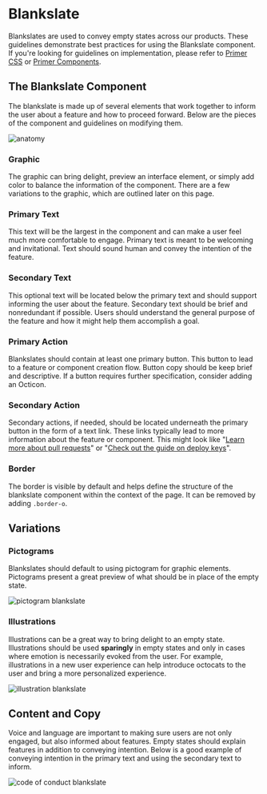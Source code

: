 

# Blankslate
Blankslates are used to convey empty states across our products. These guidelines demonstrate best practices for using the Blankslate component. If you're looking for guidelines on implementation, please refer to [Primer CSS](https://primer.style/css/components/blankslate) or [Primer Components](https://primer.style/components).

## The Blankslate Component
The blankslate is made up of several elements that work together to inform the user about a feature and how to proceed forward. Below are the pieces of the component and guidelines on modifying them.

![anatomy](https://user-images.githubusercontent.com/6846673/62644438-f3066f80-b8fe-11e9-8e4b-e8af1cac0e58.png)

### Graphic
The graphic can bring delight, preview an interface element, or simply add color to balance the information of the component. There are a few variations to the graphic, which are outlined later on this page.

### Primary Text
This text will be the largest in the component and can make a user feel much more comfortable to engage. Primary text is meant to be welcoming and invitational. Text should sound human and convey the intention of the feature.

### Secondary Text
This optional text will be located below the primary text and should support informing the user about the feature. Secondary text should be brief and nonredundant if possible. Users should understand the general purpose of the feature and how it might help them accomplish a goal.

### Primary Action
Blankslates should contain at least one primary button. This button to lead to a feature or component creation flow. Button copy should be keep brief and descriptive. If a button requires further specification, consider adding an Octicon.

### Secondary Action
Secondary actions, if needed, should be located underneath the primary button in the form of a text link. These links typically lead to more information about the feature or component. This might look like "[Learn more about pull requests](https://help.github.com/en/articles/about-pull-requests)" or "[Check out the guide on deploy keys](https://developer.github.com/v3/guides/managing-deploy-keys/)".

### Border
The border is visible by default and helps define the structure of the blankslate component within the context of the page. It can be removed by adding `.border-o`.

## Variations
### Pictograms
Blankslates should default to using pictogram for graphic elements. Pictograms present a great preview of what should be in place of the empty state.

![pictogram blankslate](https://user-images.githubusercontent.com/6846673/62644441-f39f0600-b8fe-11e9-93da-30aeb0437606.png)

### Illustrations
Illustrations can be a great way to bring delight to an empty state. Illustrations should be used **sparingly** in empty states and only in cases where emotion is necessarily evoked from the user. For example, illustrations in a new user experience can help introduce octocats to the user and bring a more personalized experience.

![illustration blankslate](https://user-images.githubusercontent.com/6846673/62645137-796f8100-b900-11e9-9309-39b1f323a5eb.png)

## Content and Copy
Voice and language are important to making sure users are not only engaged, but also informed about features. Empty states should explain features in addition to conveying intention. Below is a good example of conveying intention in the primary text and using the secondary text to inform.

![code of conduct blankslate](https://user-images.githubusercontent.com/6846673/62644439-f39f0600-b8fe-11e9-9b38-6c75d8f95128.png)
